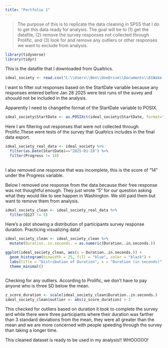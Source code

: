 ```yaml
---
title: "Portfolio 1"
---
```


> The purpose of this is to replicate the data cleaning in SPSS that I do to get this data ready for analysis. The goal will be to (1) get the datafile, (2) remove the survey responses not collected through Prolific, and (3) look for and remove any outliers or other responses we want to exclude from analysis.

```r
library(tidyverse) 
library(tidyr)


```


This is the datafile that I downloaded from Qualtrics.

```r

ideal_society <- read.csv("C:\\Users\\Ben\\OneDrive\\Documents\\01Wake Forest\\2025SpringDataScience\\IdealSocietyData\\RRRPILOT_IdealSocietiesConservative Values_February 10, 2025_07.27.csv")

```

I want to filter out responses based on the StartDate variable because any responses entered before Jan 28 2025 were test runs of the suvey and shouuld not be included in the analysis.

Apparently I need to changethe format of the StartDate variable to POSIX. 

```r
ideal_society$StartDate <- as.POSIXct(ideal_society$StartDate, format="%Y-%m-%d %H:%M:%S", tz="UTC")

```


Here I am filtering out responses that were not collected through Prolific.These were tests of the survey that Qualtrics includes in the final data export.

``` r

ideal_society_real_data <- ideal_society %>%
  filter(as.Date(StartDate)=="2025-01-28") %>%
  filter(Progress != 14)
  
```

I also removed one response that was incomplete, this is the score of "14" under the Progress variable.

Below I removed one response from the data because their free response was not thoughtful enough. They just wrote "5" for our question asking what they would like to see happen in Washington. We still paid them but want to remove them from analysis.

```r
ideal_society_clean <- ideal_society_real_data %>%
  filter(Q127 != 5)
```


Here's a plot showing a distribution of participants survey response duration. Practicing visualizing data!

```r

ideal_society_clean <- ideal_society_clean %>%
  mutate(Duration..in.seconds. = as.numeric(Duration..in.seconds.))

ggplot(ideal_society_clean, aes(x = Duration..in.seconds.)) +
  geom_histogram(binwidth = 25, fill = "blue", color = "black") +
  labs(title = "Distribution of Duration", x = "Duration (in seconds)", y = "Frequency") +
  theme_minimal()



```

Checking for any outliers. According to Prolific, we don't have to pay anyone who is three SD below the mean.

```r

z_score_duration <- scale(ideal_society_clean$Duration..in.seconds.)
ideal_society_clean$outlier <- abs(z_score_duration) > 3

```

This checked for outliers based on duration it took to complete the survey and while there were three participants where their duration was farther than 3 standard deviations from the mean, they were all greater than the mean and we are more concerned with people speeding through the survey than taking a longer time. 

This cleaned dataset is ready to be used in my analysis!! WHOOOOO!